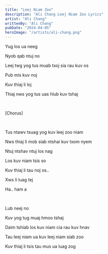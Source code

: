 ```yaml
---
title: "Leej Niam Zoo"
description: "Ali Chang Leej Niam Zoo Lyrics"
artist: "Ali Chang"
writtenBy: "Ali Chang"
pubDate: "2024-04-05"
heroImage: "/artists/ali-chang.png"
---
```


Yug los ua neeg

Nyob qab ntuj no

Leej twg yog tus muab txoj sia rau kuv os

Pub mis kuv noj

Kuv thiaj li loj

Thiaj nws yog tus uas hlub kuv tshaj

<br />

[Chorus]

<br />

Tus ntawv tsuag yog kuv leej zoo niam

Nws thiaj li mob siab ntshai kuv txom nyem

Ntuj ntshav ntuj los nag

Los kuv niam tsis so

Kuv thiaj li tau noj os..

Xws li luag tej

Ha.. ham a

<br />

Lub neej no

Kuv yog tug muaj hmoo tshaj

Daim tshiab los kuv niam cia rau kuv hnav

Tau leej niam ua kuv leej niam siab zoo

Kuv thiaj li tsis tau mus ua luag zog
